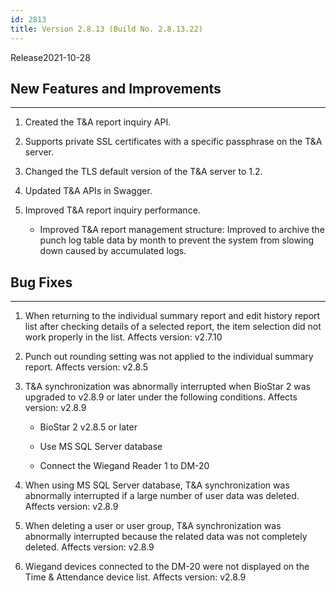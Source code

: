 ```yaml
---
id: 2813
title: Version 2.8.13 (Build No. 2.8.13.22)
---
```


Release<Separator/>2021-10-28

## New Features and Improvements

---

1. Created the T&A report inquiry API.

1. Supports private SSL certificates with a specific passphrase on the T&A server.

1. Changed the TLS default version of the T&A server to 1.2.

1. Updated T&A APIs in Swagger.

1. Improved T&A report inquiry performance.

    * Improved T&A report management structure: Improved to archive the punch log table data by month to prevent the system from slowing down caused by accumulated logs.

## Bug Fixes

---

<BugLists>

1. When returning to the individual summary report and edit history report list after checking details of a selected report, the item selection did not work properly in the list. <Badge>Affects version: v2.7.10</Badge>

1. Punch out rounding setting was not applied to the individual summary report. <Badge>Affects version: v2.8.5</Badge>

1. T&A synchronization was abnormally interrupted when BioStar 2 was upgraded to v2.8.9 or later under the following conditions. <Badge>Affects version: v2.8.9</Badge>

    * BioStar 2 v2.8.5 or later

    * Use MS SQL Server database

    * Connect the Wiegand Reader 1 to DM-20

1. When using MS SQL Server database, T&A synchronization was abnormally interrupted if a large number of user data was deleted. <Badge>Affects version: v2.8.9</Badge>

1. When deleting a user or user group, T&A synchronization was abnormally interrupted because the related data was not completely deleted. <Badge>Affects version: v2.8.9</Badge>

1. Wiegand devices connected to the DM-20 were not displayed on the Time & Attendance device list. <Badge>Affects version: v2.8.9</Badge>

</BugLists>